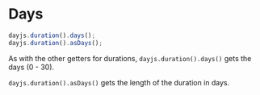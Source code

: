 # Days

```javascript
dayjs.duration().days();
dayjs.duration().asDays();
```

As with the other getters for durations, `dayjs.duration().days()` gets the days (0 - 30).

`dayjs.duration().asDays()` gets the length of the duration in days.
